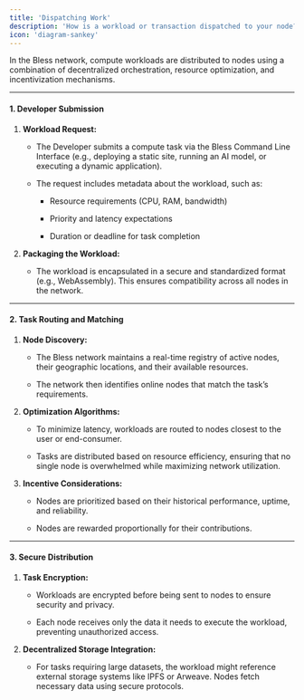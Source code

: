 ```yaml
---
title: 'Dispatching Work'
description: 'How is a workload or transaction dispatched to your node?'
icon: 'diagram-sankey'
---
```


In the Bless network, compute workloads are distributed to nodes using a combination of decentralized orchestration, resource optimization, and incentivization mechanisms.

***

#### **1. Developer Submission**

1. **Workload Request:**

   * The Developer submits a compute task via the Bless Command Line Interface (e.g., deploying a static site, running an AI model, or executing a dynamic application).

   * The request includes metadata about the workload, such as:

     * Resource requirements (CPU, RAM, bandwidth)

     * Priority and latency expectations

     * Duration or deadline for task completion

2. **Packaging the Workload:**

   * The workload is encapsulated in a secure and standardized format (e.g., WebAssembly). This ensures compatibility across all nodes in the network.

***

#### **2. Task Routing and Matching**

1. **Node Discovery:**

   * The Bless network maintains a real-time registry of active nodes, their geographic locations, and their available resources.

   * The network then identifies online nodes that match the task’s requirements.

2. **Optimization Algorithms:**

   * To minimize latency, workloads are routed to nodes closest to the user or end-consumer.

   * Tasks are distributed based on resource efficiency, ensuring that no single node is overwhelmed while maximizing network utilization.

3. **Incentive Considerations:**

   * Nodes are prioritized based on their historical performance, uptime, and reliability.

   * Nodes are rewarded proportionally for their contributions.

***

#### **3. Secure Distribution**

1. **Task Encryption:**

   * Workloads are encrypted before being sent to nodes to ensure security and privacy.

   * Each node receives only the data it needs to execute the workload, preventing unauthorized access.

2. **Decentralized Storage Integration:**

   * For tasks requiring large datasets, the workload might reference external storage systems like IPFS or Arweave. Nodes fetch necessary data using secure protocols.